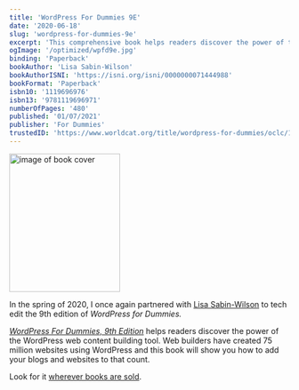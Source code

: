 ```yaml
---
title: 'WordPress For Dummies 9E'
date: '2020-06-18'
slug: 'wordpress-for-dummies-9e'
excerpt: 'This comprehensive book helps readers discover the power of the WordPress web content building tool.'
ogImage: '/optimized/wpfd9e.jpg'
binding: 'Paperback'
bookAuthor: 'Lisa Sabin-Wilson'
bookAuthorISNI: 'https://isni.org/isni/0000000071444988'
bookFormat: 'Paperback'
isbn10: '1119696976'
isbn13: '9781119696971'
numberOfPages: '480'
published: '01/07/2021'
publisher: 'For Dummies'
trustedID: 'https://www.worldcat.org/title/wordpress-for-dummies/oclc/1226588682'
---
```


<div className="align-right">
  <a href="https://amzn.to/337fwkJ">
    <Image
      alt="image of book cover"
      height="249"
      src="/optimized/wpfd9e.jpg"
      width="199"
    />
  </a>
</div>

In the spring of 2020, I once again partnered with [Lisa Sabin-Wilson](https://lisasabin-wilson.com/) to tech edit the 9th edition of _WordPress for Dummies._

*[WordPress For Dummies, 9th Edition](https://amzn.to/337fwkJ)* helps readers discover the power of the WordPress web content building tool. Web builders have created 75 million websites using WordPress and this book will show you how to add your blogs and websites to that count.

Look for it [wherever books are sold](https://amzn.to/337fwkJ).
